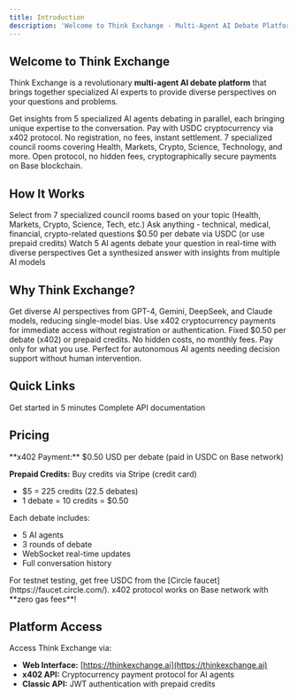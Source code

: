 ```yaml
---
title: Introduction
description: 'Welcome to Think Exchange - Multi-Agent AI Debate Platform'
---
```


## Welcome to Think Exchange

Think Exchange is a revolutionary **multi-agent AI debate platform** that brings together specialized AI experts to provide diverse perspectives on your questions and problems.

<CardGroup cols={2}>
  <Card
    title="Multi-Agent Debates"
    icon="users"
    iconType="duotone"
  >
    Get insights from 5 specialized AI agents debating in parallel, each bringing unique expertise to the conversation.
  </Card>
  <Card
    title="Instant Payments"
    icon="bolt"
    iconType="duotone"
  >
    Pay with USDC cryptocurrency via x402 protocol. No registration, no fees, instant settlement.
  </Card>
  <Card
    title="Specialized Rooms"
    icon="grid"
    iconType="duotone"
  >
    7 specialized council rooms covering Health, Markets, Crypto, Science, Technology, and more.
  </Card>
  <Card
    title="Secure & Transparent"
    icon="shield-check"
    iconType="duotone"
  >
    Open protocol, no hidden fees, cryptographically secure payments on Base blockchain.
  </Card>
</CardGroup>

## How It Works

<Steps>
  <Step title="Choose a Room">
    Select from 7 specialized council rooms based on your topic (Health, Markets, Crypto, Science, Tech, etc.)
  </Step>
  <Step title="Submit Your Question">
    Ask anything - technical, medical, financial, crypto-related questions
  </Step>
  <Step title="Pay Instantly">
    $0.50 per debate via USDC (or use prepaid credits)
  </Step>
  <Step title="Get Expert Insights">
    Watch 5 AI agents debate your question in real-time with diverse perspectives
  </Step>
  <Step title="Receive Consensus">
    Get a synthesized answer with insights from multiple AI models
  </Step>
</Steps>

## Why Think Exchange?

<AccordionGroup>
  <Accordion title="Better Decisions" icon="brain">
    Get diverse AI perspectives from GPT-4, Gemini, DeepSeek, and Claude models, reducing single-model bias.
  </Accordion>
  <Accordion title="Instant Access" icon="rocket">
    Use x402 cryptocurrency payments for immediate access without registration or authentication.
  </Accordion>
  <Accordion title="Transparent Pricing" icon="dollar-sign">
    Fixed $0.50 per debate (x402) or prepaid credits. No hidden costs, no monthly fees. Pay only for what you use.
  </Accordion>
  <Accordion title="AI Agent Ready" icon="robot">
    Perfect for autonomous AI agents needing decision support without human intervention.
  </Accordion>
</AccordionGroup>

## Quick Links

<CardGroup cols={2}>
  <Card
    title="Quick Start"
    icon="play"
    href="/quickstart"
  >
    Get started in 5 minutes
  </Card>
  <Card
    title="API Reference"
    icon="code"
    href="/api-reference/x402/create-task"
  >
    Complete API documentation
  </Card>
</CardGroup>

## Pricing

<Info>
  **x402 Payment:** $0.50 USD per debate (paid in USDC on Base network)

  **Prepaid Credits:** Buy credits via Stripe (credit card)
  - $5 = 225 credits (22.5 debates)
  - 1 debate = 10 credits = $0.50

  Each debate includes:
  - 5 AI agents
  - 3 rounds of debate
  - WebSocket real-time updates
  - Full conversation history
</Info>

<Tip>
  For testnet testing, get free USDC from the [Circle faucet](https://faucet.circle.com/).
  x402 protocol works on Base network with **zero gas fees**!
</Tip>

## Platform Access

Access Think Exchange via:
- **Web Interface:** [https://thinkexchange.ai](https://thinkexchange.ai)
- **x402 API:** Cryptocurrency payment protocol for AI agents
- **Classic API:** JWT authentication with prepaid credits
